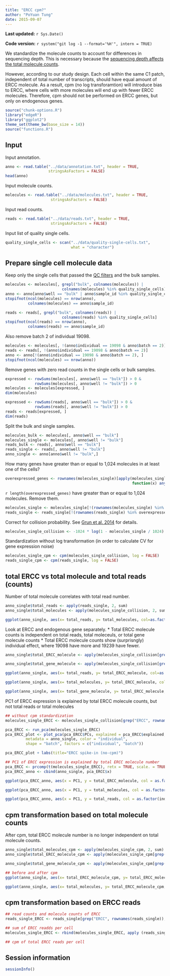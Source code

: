```yaml
---
title: "ERCC cpm?"
author: "PoYuan Tung"
date: 2015-09-07
---
```


**Last updated:** `r Sys.Date()`

**Code version:** `r system("git log -1 --format='%H'", intern = TRUE)`


We standardize the molecule counts to account for differences in sequencing depth.
This is necessary because the [sequencing depth affects the total molecule counts](compare-reads-v-molecules.html#effect-of-sequencing-depth-on-molecule-count).

However, according to our study design. Each cell within the same C1 patch, independent of total number of transcripts, should have equal amount of ERCC molecule. As a result, cpm (no log transforamtion) will introduce bias to ERCC, where cells with more molecules will end up with fewer ERCC molecules. Therefore, cpm should not be performed on ERCC genes, but only on endogenous genes.

```r
source("chunk-options.R")
library("edgeR")
library("ggplot2")
theme_set(theme_bw(base_size = 14))
source("functions.R")
```

## Input

Input annotation.

```r
anno <- read.table("../data/annotation.txt", header = TRUE,
                   stringsAsFactors = FALSE)
head(anno)
```

Input molecule counts.

```r
molecules <- read.table("../data/molecules.txt", header = TRUE,
                    stringsAsFactors = FALSE)
```

Input read counts.

```r
reads <- read.table("../data/reads.txt", header = TRUE,
                    stringsAsFactors = FALSE)
```

Input list of quality single cells.

```r
quality_single_cells <- scan("../data/quality-single-cells.txt",
                             what = "character")
```

## Prepare single cell molecule data

Keep only the single cells that passed the [QC filters](qc-cell-ipsc.html) and the bulk samples.

```r
molecules <- molecules[, grepl("bulk", colnames(molecules)) |
                         colnames(molecules) %in% quality_single_cells]
anno <- anno[anno$well == "bulk" | anno$sample_id %in% quality_single_cells, ]
stopifnot(ncol(molecules) == nrow(anno),
          colnames(molecules) == anno$sample_id)

reads <- reads[, grepl("bulk", colnames(reads)) |
                         colnames(reads) %in% quality_single_cells]
stopifnot(ncol(reads) == nrow(anno),
          colnames(reads) == anno$sample_id)
```

Also remove batch 2 of individual 19098.

```r
molecules <- molecules[, !(anno$individual == 19098 & anno$batch == 2)]
reads <- reads[, !(anno$individual == 19098 & anno$batch == 2)]
anno <- anno[!(anno$individual == 19098 & anno$batch == 2), ]
stopifnot(ncol(molecules) == nrow(anno))
```

Remove genes with zero read counts in the single cells or bulk samples.

```r
expressed <- rowSums(molecules[, anno$well == "bulk"]) > 0 &
             rowSums(molecules[, anno$well != "bulk"]) > 0
molecules <- molecules[expressed, ]
dim(molecules)

expressed <- rowSums(reads[, anno$well == "bulk"]) > 0 &
             rowSums(reads[, anno$well != "bulk"]) > 0
reads <- reads[expressed, ]
dim(reads)
```

Split the bulk and single samples.

```r
molecules_bulk <- molecules[, anno$well == "bulk"]
molecules_single <- molecules[, anno$well != "bulk"]
reads_bulk <- reads[, anno$well == "bulk"]
reads_single <- reads[, anno$well != "bulk"]
anno_single <- anno[anno$well != "bulk",]
```

How many genes have greater than or equal to 1,024 molecules in at least one of the cells?

```r
overexpressed_genes <- rownames(molecules_single)[apply(molecules_single, 1,
                                                        function(x) any(x >= 1024))]
```

`r length(overexpressed_genes)` have greater than or equal to 1,024 molecules.
Remove them.

```r
molecules_single <- molecules_single[!(rownames(molecules_single) %in% overexpressed_genes), ]
reads_single <- reads_single[!(rownames(reads_single) %in% overexpressed_genes), ]
```

Correct for collision probability. See [Grun et al. 2014][Grun2014] for details.

[Grun2014]: http://www.nature.com/nmeth/journal/v11/n6/full/nmeth.2930.html#methods

```r
molecules_single_collision <- -1024 * log(1 - molecules_single / 1024)
```

Standardization without log transformation (in order to calculate CV for gene expression noise)
```r
molecules_single_cpm <- cpm(molecules_single_collision, log = FALSE)
reads_single_cpm <- cpm(reads_single, log = FALSE)
```

## total ERCC vs total molecule and total reads (counts)

Number of total molecule correlates with total read number.

```r
anno_single$total_reads <- apply(reads_single, 2, sum)
anno_single$total_molecules <- apply(molecules_single_collision, 2, sum)

ggplot(anno_single, aes(x= total_reads, y= total_molecules, col=as.factor(individual), shape=as.factor(batch))) + geom_point() + labs(x = "total reads", y = "total molecule")
```

Look at ERCC and endogenous gene separately.
* Total ERCC molecule counts is independent on total reads, total moleceuls, or total gene molecule counts
* Total ERCC molecule counts show (surprisngly) individual effect, where 19098 have more and 19239 have fewer.

```r
anno_single$total_ERCC_molecule <- apply(molecules_single_collision[grep("ERCC", rownames(molecules_single)), ],2,sum)

anno_single$total_gene_molecule <- apply(molecules_single_collision[grep("ENSG", rownames(molecules_single)), ],2,sum)

ggplot(anno_single, aes(x= total_reads, y= total_ERCC_molecule, col=as.factor(individual), shape=as.factor(batch))) + geom_point() + labs(x = "total reads", y = "total ERCC molecule")

ggplot(anno_single, aes(x= total_molecules, y= total_ERCC_molecule, col=as.factor(individual), shape=as.factor(batch))) + geom_point() + labs(x = "total molecules", y = "total ERCC molecule")

ggplot(anno_single, aes(x= total_gene_molecule, y= total_ERCC_molecule, col=as.factor(individual), shape=as.factor(batch))) + geom_point() + labs(x = "total endogenous gene molecules", y = "total ERCC molecule")
```

PC1 of ERCC expression is explained by total ERCC molecule counts, but not total reads or total molecules

```r
## without cpm standardization
molecules_single_ERCC <- molecules_single_collision[grep("ERCC", rownames(molecules_single_collision)), ]

pca_ERCC <- run_pca(molecules_single_ERCC)
pca_ERCC_plot <- plot_pca(pca_ERCC$PCs, explained = pca_ERCC$explained,
         metadata = anno_single, color = "individual",
         shape = "batch", factors = c("individual", "batch"))

pca_ERCC_plot + labs(title="ERCC spike-in (no-cpm)")

## PC1 of ERCC expression is explained by total ERCC molecule number
pca_ERCC <- prcomp(t(molecules_single_ERCC), retx = TRUE, scale. = TRUE, center = TRUE)
pca_ERCC_anno <- cbind(anno_single, pca_ERCC$x)

ggplot(pca_ERCC_anno, aes(x = PC1, y = total_ERCC_molecule, col = as.factor(individual), shape = as.factor(batch))) +geom_point() + labs(title="ERCC spike-in (no-cpm)")

ggplot(pca_ERCC_anno, aes(x = PC1, y = total_molecules, col = as.factor(individual), shape = as.factor(batch))) +geom_point() + labs(title="ERCC spike-in (no-cpm)")

ggplot(pca_ERCC_anno, aes(x = PC1, y = total_reads, col = as.factor(individual), shape = as.factor(batch))) +geom_point() + labs(title="ERCC spike-in (no-cpm)")
```

## cpm transformation based on total molecule counts

After cpm, total ERCC molecule number is no longer independent on total molecule counts. 

```r
anno_single$total_molecules_cpm <- apply(molecules_single_cpm, 2, sum)
anno_single$total_ERCC_molecule_cpm <- apply(molecules_single_cpm[grep("ERCC", rownames(molecules_single)), ],2,sum)

anno_single$total_gene_molecule_cpm <- apply(molecules_single_cpm[grep("ENSG", rownames(molecules_single)), ],2,sum)

## before and after cpm
ggplot(anno_single, aes(x= total_ERCC_molecule_cpm, y= total_ERCC_molecule, col=as.factor(individual), shape=as.factor(batch))) + geom_point() + labs(x = "total ERCC molecule cpm (no log)", y = "total ERCC molecule")

ggplot(anno_single, aes(x= total_molecules, y= total_ERCC_molecule_cpm, col=as.factor(individual), shape=as.factor(batch))) + geom_point() + labs(x = "total molecule counts", y = "total ERCC molecule cpm")
```

## cpm transformation based on ERCC reads
```r
## read counts and molecule counts of ERCC
reads_single_ERCC <- reads_single[grep("ERCC", rownames(reads_single)), ]

## sum of ERCC readds per cell
molecules_single_ERCC <- rbind(molecules_single_ERCC, apply (reads_single_ERCC, 2, sum))

## cpm of total ERCC reads per cell


```

## Session information

```r
sessionInfo()
```
